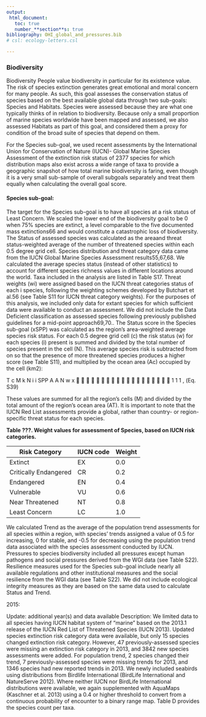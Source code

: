 ```yaml
---
output:
 html_document:
   toc: true
   number_**section**s: true
bibliography: OHI_global_and_pressures.bib
# csl: ecology-letters.csl

---
```


### Biodiversity
Biodiversity People value biodiversity in particular for its existence value. The risk of species extinction generates great emotional and moral concern for many people. As such, this goal assesses the conservation status of species based on the best available global data through two sub-goals: Species and Habitats. Species were assessed because they are what one typically thinks of in relation to biodiversity. Because only a small proportion of marine species worldwide have been mapped and assessed, we also assessed Habitats as part of this goal, and considered them a proxy for condition of the broad suite of species that depend on them.

For the Species sub-goal, we used recent assessments by the International Union for Conservation of Nature (IUCN)- Global Marine Species Assessment of the extinction risk status of 2377 species for which distribution maps also exist across a wide range of taxa to provide a geographic snapshot of how total marine biodiversity is faring, even though it is a very small sub-sample of overall subgoals separately and treat them equally when calculating the overall goal score.

#### Species sub-goal:

The target for the Species sub-goal is to have all species at a risk status of Least Concern. We scaled the lower end of the biodiversity goal to be 0 when 75% species are extinct, a level comparable to the five documented mass extinctions66 and would constitute a catastrophic loss of biodiversity. The Status of assessed species was calculated as the areaand threat status-weighted average of the number of threatened species within each 0.5 degree grid cell. Species distribution and threat category data came from the IUCN Global Marine Species Assessment results55,67,68. We calculated the average species status (instead of other statistics) to account for different species richness values in different locations around the world. Taxa included in the analysis are listed in Table S17. Threat weights (wi) were assigned based on the IUCN threat categories status of each i species, following the weighting schemes developed by Butchart et al.56 (see Table S11 for IUCN threat category weights). For the purposes of this analysis, we included only data for extant species for which sufficient data were available to conduct an assessment. We did not include the Data Deficient classification as assessed species following previously published guidelines for a mid-point approach69,70.. The Status score in the Species sub-goal (xSPP) was calculated as the region’s area-weighted average species risk status. For each 0.5 degree grid cell (c) the risk status (w) for each species (i) present is summed and divided by the total number of species present in the cell (N). This average species risk is subtracted from on so that the presence of more threatened species produces a higher score (see Table S11), and multiplied by the ocean area (Ac) occupied by the cell (km2):

T c M k N i i SPP A A N w x 􀂘 􀂸 􀂸 􀂸 􀂸 􀂹 􀂷 􀂨 􀂨 􀂨 􀂨 􀂩 􀂧 􀀐 􀀠 􀂦 􀂦 􀀠 􀀠 1 1 1 , (Eq. S39)

These values are summed for all the region’s cells (M) and divided by the total amount of the region’s ocean area (AT). It is important to note that the IUCN Red List assessments provide a global, rather than country- or region- specific threat status for each species.

**Table ???. Weight values for assessment of Species, based on IUCN risk categories.**

|Risk Category |IUCN code |Weight|
|---|---|---|
|Extinct | EX |0.0 |
|Critically Endangered| CR | 0.2 |
|Endangered | EN | 0.4 |
|Vulnerable | VU | 0.6 |
|Near Threatened | NT | 0.8 |
|Least Concern | LC | 1.0 |

We calculated Trend as the average of the population trend assessments for all species within a region, with species’ trends assigned a value of 0.5 for increasing, 0 for stable, and -0.5 for decreasing using the population trend data associated with the species assessment conducted by IUCN. Pressures to species biodiversity included all pressures except human pathogens and social pressures derived from the WGI data (see Table S22). Resilience measures used for the Species sub-goal include nearly all available regulations and other institutional measures and the social resilience from the WGI data (see Table S22). We did not include ecological integrity measures as they are based on the same data used to calculate Status and Trend.

2015:

Update: additional year(s) and data available
Description: We limited data to all species having IUCN habitat system of "marine" based on the 2013.1 release of the IUCN Red List of Threatened Species (IUCN 2013). Updated species extinction risk category data were available, but only 15 species changed extinction risk category. However, 47 previously-assessed species were missing an extinction risk category in 2013, and 3842 new species assessments were added. For population trend, 2 species changed their trend, 7 previously-assessed species were missing trends for 2013, and 1346 species had new reported trends in 2013. We newly included seabirds using distributions from Birdlife International (BirdLife International and NatureServe 2012). Where neither IUCN nor BirdLife International distributions were available, we again supplemented with AquaMaps (Kaschner et al. 2013) using a 0.4 or higher threshold to convert from a continuous probability of encounter to a binary range map. Table D provides the species count per taxa.
